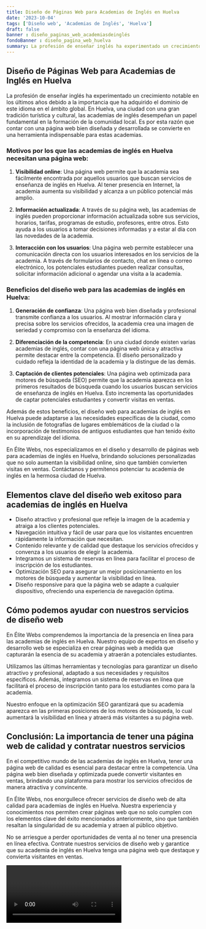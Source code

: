 ```yaml
---
title: Diseño de Páginas Web para Academias de Inglés en Huelva
date: '2023-10-04'
tags: ['Diseño web', 'Academias de Inglés', 'Huelva']
draft: false
banner : diseño_paginas_web_academiasdeinglés
fondoBanner : diseño_pagina_web_huelva
summary: La profesión de enseñar inglés ha experimentado un crecimiento notable en los últimos años debido a la importancia que ha adquirido el dominio de este idioma en el ámbito global. En Huelva, una ciudad con una gran tradición turística y cultural, las academias de inglés desempeñan un papel fundamental en la formación de la comunidad local. Es por esta razón que contar con una página web bien diseñada y desarrollada se convierte en una herramienta indispensable para estas academias.
---
```


## Diseño de Páginas Web para Academias de Inglés en Huelva

La profesión de enseñar inglés ha experimentado un crecimiento notable en los últimos años debido a la importancia que ha adquirido el dominio de este idioma en el ámbito global. En Huelva, una ciudad con una gran tradición turística y cultural, las academias de inglés desempeñan un papel fundamental en la formación de la comunidad local. Es por esta razón que contar con una página web bien diseñada y desarrollada se convierte en una herramienta indispensable para estas academias.

### Motivos por los que las academias de inglés en Huelva necesitan una página web:

1. **Visibilidad online**: Una página web permite que la academia sea fácilmente encontrada por aquellos usuarios que buscan servicios de enseñanza de inglés en Huelva. Al tener presencia en Internet, la academia aumenta su visibilidad y alcanza a un público potencial más amplio.

2. **Información actualizada**: A través de su página web, las academias de inglés pueden proporcionar información actualizada sobre sus servicios, horarios, tarifas, programas de estudio, profesores, entre otros. Esto ayuda a los usuarios a tomar decisiones informadas y a estar al día con las novedades de la academia.

3. **Interacción con los usuarios**: Una página web permite establecer una comunicación directa con los usuarios interesados en los servicios de la academia. A través de formularios de contacto, chat en línea o correo electrónico, los potenciales estudiantes pueden realizar consultas, solicitar información adicional o agendar una visita a la academia.

### Beneficios del diseño web para las academias de inglés en Huelva:

1. **Generación de confianza**: Una página web bien diseñada y profesional transmite confianza a los usuarios. Al mostrar información clara y precisa sobre los servicios ofrecidos, la academia crea una imagen de seriedad y compromiso con la enseñanza del idioma.

2. **Diferenciación de la competencia**: En una ciudad donde existen varias academias de inglés, contar con una página web única y atractiva permite destacar entre la competencia. El diseño personalizado y cuidado refleja la identidad de la academia y la distingue de las demás.

3. **Captación de clientes potenciales**: Una página web optimizada para motores de búsqueda (SEO) permite que la academia aparezca en los primeros resultados de búsqueda cuando los usuarios buscan servicios de enseñanza de inglés en Huelva. Esto incrementa las oportunidades de captar potenciales estudiantes y convertir visitas en ventas.

Además de estos beneficios, el diseño web para academias de inglés en Huelva puede adaptarse a las necesidades específicas de la ciudad, como la inclusión de fotografías de lugares emblemáticos de la ciudad o la incorporación de testimonios de antiguos estudiantes que han tenido éxito en su aprendizaje del idioma.

En Élite Webs, nos especializamos en el diseño y desarrollo de páginas web para academias de inglés en Huelva, brindando soluciones personalizadas que no solo aumentan la visibilidad online, sino que también convierten visitas en ventas. Contáctanos y permítenos potenciar tu academia de inglés en la hermosa ciudad de Huelva.

<GifSeo />

<Cta />

## **Elementos clave del diseño web exitoso para academias de inglés en Huelva**

- Diseño atractivo y profesional que refleje la imagen de la academia y atraiga a los clientes potenciales.
- Navegación intuitiva y fácil de usar para que los visitantes encuentren rápidamente la información que necesitan.
- Contenido relevante y de calidad que destaque los servicios ofrecidos y convenza a los usuarios de elegir la academia.
- Integramos un sistema de reservas en línea para facilitar el proceso de inscripción de los estudiantes.
- Optimización SEO para asegurar un mejor posicionamiento en los motores de búsqueda y aumentar la visibilidad en línea.
- Diseño responsive para que la página web se adapte a cualquier dispositivo, ofreciendo una experiencia de navegación óptima.

## **Cómo podemos ayudar con nuestros servicios de diseño web**

En Élite Webs comprendemos la importancia de la presencia en línea para las academias de inglés en Huelva. Nuestro equipo de expertos en diseño y desarrollo web se especializa en crear páginas web a medida que capturarán la esencia de su academia y atraerán a potenciales estudiantes.

Utilizamos las últimas herramientas y tecnologías para garantizar un diseño atractivo y profesional, adaptado a sus necesidades y requisitos específicos. Además, integramos un sistema de reservas en línea que facilitará el proceso de inscripción tanto para los estudiantes como para la academia.

Nuestro enfoque en la optimización SEO garantizará que su academia aparezca en las primeras posiciones de los motores de búsqueda, lo cual aumentará la visibilidad en línea y atraerá más visitantes a su página web.

## **Conclusión: La importancia de tener una página web de calidad y contratar nuestros servicios**

En el competitivo mundo de las academias de inglés en Huelva, tener una página web de calidad es esencial para destacar entre la competencia. Una página web bien diseñada y optimizada puede convertir visitantes en ventas, brindando una plataforma para mostrar los servicios ofrecidos de manera atractiva y convincente.

En Élite Webs, nos enorgullece ofrecer servicios de diseño web de alta calidad para academias de inglés en Huelva. Nuestra experiencia y conocimientos nos permiten crear páginas web que no solo cumplen con los elementos clave del éxito mencionados anteriormente, sino que también resaltan la singularidad de su academia y atraen al público objetivo.

No se arriesgue a perder oportunidades de venta al no tener una presencia en línea efectiva. Contrate nuestros servicios de diseño web y garantice que su academia de inglés en Huelva tenga una página web que destaque y convierta visitantes en ventas.

<Video />

<CtaBot job='Academias de Inglés' city='Huelva'/>

<Gmaps query='Huelva+españa+maps' />